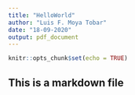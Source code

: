 ```yaml
---
title: "HelloWorld"
author: "Luis F. Moya Tobar"
date: "18-09-2020"
output: pdf_document
---
```


```r
knitr::opts_chunk$set(echo = TRUE)
```
## This is a markdown file
